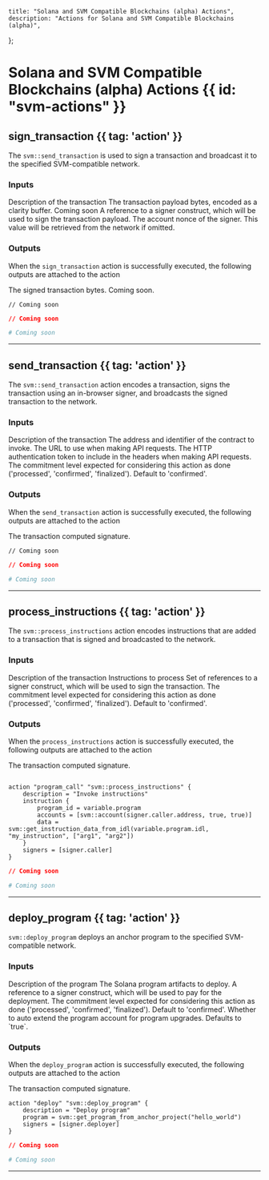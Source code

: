     title: "Solana and SVM Compatible Blockchains (alpha) Actions",
    description: "Actions for Solana and SVM Compatible Blockchains (alpha)",
};

# Solana and SVM Compatible Blockchains (alpha) Actions {{ id: "svm-actions" }}



## sign_transaction {{ tag: 'action' }}

The `svm::send_transaction` is used to sign a transaction and broadcast it to the specified SVM-compatible network.

### Inputs

<Properties>


  <Property name="description" type="optional">
    Description of the transaction
  </Property>


  <Property name="transaction_payload_bytes" type="optional">
    The transaction payload bytes, encoded as a clarity buffer.
  </Property>


  <Property name="chain_id" type="optional">
    Coming soon
  </Property>


  <Property name="signer" type="required">
    A reference to a signer construct, which will be used to sign the transaction payload.
  </Property>


  <Property name="nonce" type="optional">
    The account nonce of the signer. This value will be retrieved from the network if omitted.
  </Property>


</Properties>

### Outputs

<Note>

When the `sign_transaction` action is successfully executed, the following outputs are attached to the action

</Note>

<Properties>


  <Property name="signed_transaction_bytes">
    The signed transaction bytes.
  </Property>


  <Property name="chain_id">
    Coming soon.
  </Property>


</Properties>

<CodeGroup title="Example using sign_transaction">


```hcl {{ title: 'main.tx' }}
// Coming soon

```


```json {{ title: 'main.json' }}
// Coming soon
```

```yaml {{ title: 'main.yaml' }}
# Coming soon
```

</CodeGroup>

---


## send_transaction {{ tag: 'action' }}

The `svm::send_transaction` action encodes a transaction, signs the transaction using an in-browser signer, and broadcasts the signed transaction to the network.

### Inputs

<Properties>


  <Property name="description" type="optional">
    Description of the transaction
  </Property>


  <Property name="instructions" type="required">
    The address and identifier of the contract to invoke.
  </Property>


  <Property name="rpc_api_url" type="optional">
    The URL to use when making API requests.
  </Property>


  <Property name="rpc_api_auth_token" type="optional">
    The HTTP authentication token to include in the headers when making API requests.
  </Property>


  <Property name="commitment_level" type="optional">
    The commitment level expected for considering this action as done ('processed', 'confirmed', 'finalized'). Default to 'confirmed'.
  </Property>


</Properties>

### Outputs

<Note>

When the `send_transaction` action is successfully executed, the following outputs are attached to the action

</Note>

<Properties>


  <Property name="signature">
    The transaction computed signature.
  </Property>


</Properties>

<CodeGroup title="Example using send_transaction">


```hcl {{ title: 'main.tx' }}
// Coming soon

```


```json {{ title: 'main.json' }}
// Coming soon
```

```yaml {{ title: 'main.yaml' }}
# Coming soon
```

</CodeGroup>

---


## process_instructions {{ tag: 'action' }}

The `svm::process_instructions` action encodes instructions that are added to a transaction that is signed and broadcasted to the network.

### Inputs

<Properties>


  <Property name="description" type="optional">
    Description of the transaction
  </Property>


  <Property name="instruction" type="required">
    Instructions to process
  </Property>


  <Property name="signers" type="required">
    Set of references to a signer construct, which will be used to sign the transaction.
  </Property>


  <Property name="commitment_level" type="optional">
    The commitment level expected for considering this action as done ('processed', 'confirmed', 'finalized'). Default to 'confirmed'.
  </Property>


</Properties>

### Outputs

<Note>

When the `process_instructions` action is successfully executed, the following outputs are attached to the action

</Note>

<Properties>


  <Property name="signature">
    The transaction computed signature.
  </Property>


</Properties>

<CodeGroup title="Example using process_instructions">


```hcl {{ title: 'main.tx' }}

action "program_call" "svm::process_instructions" {
    description = "Invoke instructions"
    instruction {
        program_id = variable.program
        accounts = [svm::account(signer.caller.address, true, true)]
        data = svm::get_instruction_data_from_idl(variable.program.idl, "my_instruction", ["arg1", "arg2"])
    }
    signers = [signer.caller]
}

```


```json {{ title: 'main.json' }}
// Coming soon
```

```yaml {{ title: 'main.yaml' }}
# Coming soon
```

</CodeGroup>

---


## deploy_program {{ tag: 'action' }}

`svm::deploy_program` deploys an anchor program to the specified SVM-compatible network.

### Inputs

<Properties>


  <Property name="description" type="optional">
    Description of the program
  </Property>


  <Property name="program" type="required">
    The Solana program artifacts to deploy.
  </Property>


  <Property name="signers" type="required">
    A reference to a signer construct, which will be used to pay for the deployment.
  </Property>


  <Property name="commitment_level" type="optional">
    The commitment level expected for considering this action as done ('processed', 'confirmed', 'finalized'). Default to 'confirmed'.
  </Property>


  <Property name="auto_extend" type="optional">
    Whether to auto extend the program account for program upgrades. Defaults to `true`.
  </Property>


</Properties>

### Outputs

<Note>

When the `deploy_program` action is successfully executed, the following outputs are attached to the action

</Note>

<Properties>


  <Property name="signature">
    The transaction computed signature.
  </Property>


</Properties>

<CodeGroup title="Example using deploy_program">


```hcl {{ title: 'main.tx' }}
action "deploy" "svm::deploy_program" {
    description = "Deploy program"
    program = svm::get_program_from_anchor_project("hello_world") 
    signers = [signer.deployer]
}

```


```json {{ title: 'main.json' }}
// Coming soon
```

```yaml {{ title: 'main.yaml' }}
# Coming soon
```

</CodeGroup>

---

